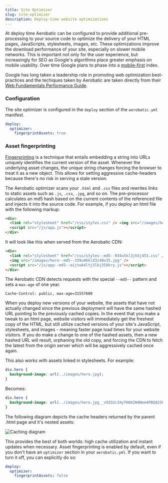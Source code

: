 ```yaml
---
title: Site Optimizer
slug: site-optimizer
description: Deploy-time website optimizations
---
```



At deploy time Aerobatic can be configured to provide additional pre-processing to your source code to optimize the delivery of your HTML pages, JavaScripts, stylesheets, images, etc. These optimizations improve the download performance of your site, especially on slower mobile networks. This is important not only for the user experience, but increasingly for SEO as Google's algorithms place greater emphasis on mobile usability. Over time Google plans to phase into a [mobile-first](https://webmasters.googleblog.com/2016/11/mobile-first-indexing.html) index.

Google has long taken a leadership role in promoting web optimization best-practices and the techiques taken by Aerobatic are taken directly from their [Web Fundamentals Performance Guide](https://developers.google.com/web/fundamentals/performance/).

### Configuration

The site optimizer is configured in the `deploy` section of the `aerobatic.yml` manifest.

```yaml
deploy:
  optimizer:
    fingerprintAssets: true
```

### Asset fingerprinting

[Fingerprinting](https://developers.google.com/web/fundamentals/performance/optimizing-content-efficiency/http-caching#invalidating-and-updating-cached-responses) is a technique that entails embedding a string into URLs uniquely identifies the current version of the asset. Whenever the underlying asset changes, the unique string changes forcing the browser to treat it as a new object. This allows for setting aggressive cache-headers because there's no risk in serving a stale version.

The Aerobatic optimizer scans your `.html` and `.css` files and rewrites links to static assets such as `.js`, `.css`, `.jpg`, and so on. The pre-processor calculates an md5 hash based on the current contents of the referenced file and injects it into the source code. For example, if you deploy an html file with the following markup:

```html
<div>
  <link rel="stylesheet" href="/css/styles.css" /> <img src="/images/hero.jpg" />
  <script src="/js/app.js"></script>
</div>
```

It will look like this when served from the Aerobatic CDN:

```html
<div>
  <link rel="stylesheet" href="/css/styles--md5--934u5kl3jk5j453.css" />
  <img src="/images/hero--md5--359u46kld3i40u35.jpg" />
  <script src="/js/app--md5--eijtwk4ltj3lkj359kry.js"></script>
</div>
```

The Aerobatic CDN detects requests with the special `--md5--` pattern and sets a `max-age` of one year.

```text
Cache-Control: public, max-age=31557600
```

When you deploy new versions of your website, the assets that have not actually changed since the previous deployment will have the same hashed URL pointing to the previously cached copies. In the event that you make a tweak to an html page, website visitors will immediately get the freshest copy of the HTML, but still utilize cached versions of your site's JavaScript, stylesheets, and images - meaning faster page load times for your website visitors. If you do make a change to one of the hashed assets, then a new hashed URL will result, orphaning the old copy, and forcing the CDN to fetch the latest from the origin server which will be aggressively cached once again.

This also works with assets linked in stylesheets. For example:

```css
div.hero {
  background-image: url(../images/hero.jpg);
}
```

Becomes:

```css
div.hero {
  background-image: url(../images/hero.jpg__v9ZO2c3XyTH6KZW4Nem4PBQ825b23520b799fd137c18bef1d7c349b">);
}
```

The following diagram depicts the cache headers returned by the parent .html page and it's nested assets:

<Image src="/img/caching-diagram.png" center alt="Caching diagram" />

This provides the best of both worlds: high cache utilization and instant updates when necessary. Asset fingerprinting is enabled by default, even if you don't have an `optimizer` section in your `aerobatic.yml`. If you want to turn it off, you can explicitly do so:

```yaml
deploy:
  optimizer:
    fingerprintAssets: false
```
